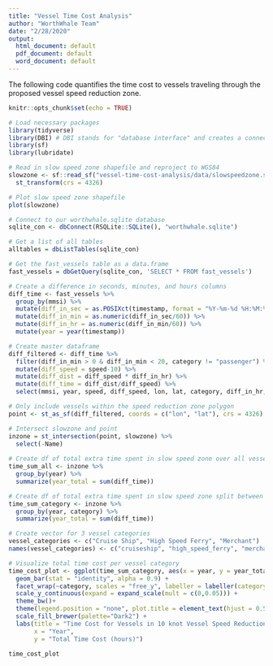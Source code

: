 ```yaml
---
title: "Vessel Time Cost Analysis"
author: "WorthWhale Team"
date: "2/28/2020"
output:
  html_document: default
  pdf_document: default
  word_document: default
---
```


The following code quantifies the time cost to vessels traveling through the proposed vessel speed reduction zone.

```r
knitr::opts_chunk$set(echo = TRUE)
```

```r

# Load necessary packages
library(tidyverse)
library(DBI) # DBI stands for "database interface" and creates a connection between R and other database management systems
library(sf)
library(lubridate)

```

```r

# Read in slow speed zone shapefile and reproject to WGS84
slowzone <- sf::read_sf("vessel-time-cost-analysis/data/slowspeedzone.shp") %>% 
  st_transform(crs = 4326)

# Plot slow speed zone shapefile
plot(slowzone)

```

```r

# Connect to our worthwhale.sqlite database
sqlite_con <- dbConnect(RSQLite::SQLite(), "worthwhale.sqlite")

# Get a list of all tables
alltables = dbListTables(sqlite_con)

# Get the fast_vessels table as a data.frame
fast_vessels = dbGetQuery(sqlite_con, 'SELECT * FROM fast_vessels')

```

```r

# Create a difference in seconds, minutes, and hours columns
diff_time <- fast_vessels %>%
  group_by(mmsi) %>%
  mutate(diff_in_sec = as.POSIXct(timestamp, format = "%Y-%m-%d %H:%M:%S") - lag(as.POSIXct(timestamp, format = "%Y-%m-%d %H:%M:%S"), default = first(as.POSIXct(timestamp, format = "%Y-%m-%d %H:%M:%S")))) %>%
  mutate(diff_in_min = as.numeric(diff_in_sec/60)) %>%
  mutate(diff_in_hr = as.numeric(diff_in_min/60)) %>% 
  mutate(year = year(timestamp))

# Create master dataframe
diff_filtered <- diff_time %>%
  filter(diff_in_min > 0 & diff_in_min < 20, category != "passenger") %>% 
  mutate(diff_speed = speed-10) %>% 
  mutate(diff_dist = diff_speed * diff_in_hr) %>% 
  mutate(diff_time = diff_dist/diff_speed) %>% 
  select(mmsi, year, speed, diff_speed, lon, lat, category, diff_in_hr, diff_dist, diff_time)

# Only include vessels within the speed reduction zone polygon
point <- st_as_sf(diff_filtered, coords = c("lon", "lat"), crs = 4326)

# Intersect slowzone and point 
inzone = st_intersection(point, slowzone) %>%
  select(-Name)
 
# Create df of total extra time spent in slow speed zone over all vessels from "fast_vessels" table
time_sum_all <- inzone %>%
  group_by(year) %>%
  summarize(year_total = sum(diff_time))

# Create df of total extra time spent in slow speed zone split between merchant, cruise ship, and high speed ferry vessel categories
time_sum_category <- inzone %>%
  group_by(year, category) %>%
  summarize(year_total = sum(diff_time))

# Create vector for 3 vessel categories
vessel_categories <- c("Cruise Ship", "High Speed Ferry", "Merchant")
names(vessel_categories) <- c("cruiseship", "high_speed_ferry", "merchant")

# Visualize total time cost per vessel category
time_cost_plot <- ggplot(time_sum_category, aes(x = year, y = year_total, fill = category)) +
  geom_bar(stat = "identity", alpha = 0.9) +
  facet_wrap(~category, scales = "free_y", labeller = labeller(category = vessel_categories)) +
  scale_y_continuous(expand = expand_scale(mult = c(0,0.05))) +
  theme_bw()+
  theme(legend.position = "none", plot.title = element_text(hjust = 0.5)) +
  scale_fill_brewer(palette="Dark2") +
  labs(title = "Time Cost for Vessels in 10 knot Vessel Speed Reduction Zone",
       x = "Year",
       y = "Total Time Cost (hours)")

time_cost_plot

```
